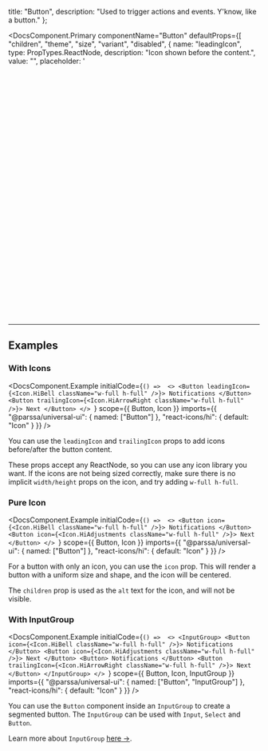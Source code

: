 
  title: "Button",
  description: "Used to trigger actions and events. Y'know, like a button."
};

<DocsComponent.Primary
  componentName="Button"
  defaultProps={[
    "children",
    "theme",
    "size",
    "variant",
    "disabled",
    {
      name: "leadingIcon",
      type: PropTypes.ReactNode,
      description: "Icon shown before the content.",
      value: "",
      placeholder: '<svg viewBox="0 0 15 15" fill="none" xmlns="http://www.w3.org/2000/svg">'
    },
    {
      name: "trailingIcon",
      type: PropTypes.ReactNode,
      description: "Icon shown after the content.",
      value: "",
      placeholder: '<svg viewBox="0 0 15 15" fill="none" xmlns="http://www.w3.org/2000/svg">'
    },
    {
      name: "icon",
      type: PropTypes.ReactNode,
      description:
        "Renders a uniformly shaped button with a centered icon. Children is used as alt-text",
      value: "",
      placeholder: '<svg viewBox="0 0 15 15" fill="none" xmlns="http://www.w3.org/2000/svg">'
    }
  ]}
  scope={{
    Button
  }}
  imports={{
    "@parssa/universal-ui": {
      named: ["Button"]
    }
  }}
/>

---

## Examples

### With Icons

<DocsComponent.Example
  initialCode={`() => 
      <>
        <Button
          leadingIcon={<Icon.HiBell className="w-full h-full" />}>
          Notifications
        </Button>
        <Button
          trailingIcon={<Icon.HiArrowRight className="w-full h-full" />}>
          Next
        </Button>
      </>
    `}
  scope={{
    Button,
    Icon
  }}
  imports={{
    "@parssa/universal-ui": {
      named: ["Button"]
    },
    "react-icons/hi": {
      default: "Icon"
    }
  }}
/>

You can use the `leadingIcon` and `trailingIcon` props to add icons before/after the button content.

These props accept any ReactNode, so you can use any icon library you want.
If the icons are not being sized correctly, make sure there is no implicit `width/height` props on the icon, and try adding `w-full h-full`.

### Pure Icon

<DocsComponent.Example
  initialCode={`() => 
      <>
        <Button
          icon={<Icon.HiBell className="w-full h-full" />}>
          Notifications
        </Button>
        <Button
          icon={<Icon.HiAdjustments className="w-full h-full" />}>
          Next
        </Button>
      </>
    `}
  scope={{
    Button,
    Icon
  }}
  imports={{
    "@parssa/universal-ui": {
      named: ["Button"]
    },
    "react-icons/hi": {
      default: "Icon"
    }
  }}
/>

For a button with only an icon, you can use the `icon` prop. This will render a button with a uniform size and shape, and the icon will be centered.

The `children` prop is used as the `alt` text for the icon, and will not be visible.

### With InputGroup

<DocsComponent.Example
  initialCode={`() => 
      <>
        <InputGroup>
          <Button
            icon={<Icon.HiBell className="w-full h-full" />}>
            Notifications
          </Button>
          <Button
            icon={<Icon.HiAdjustments className="w-full h-full" />}>
            Next
          </Button>
          <Button>
            Notifications
          </Button>
          <Button
            trailingIcon={<Icon.HiArrowRight className="w-full h-full" />}>
            Next
          </Button>
        </InputGroup>
      </>
    `}
  scope={{
    Button,
    Icon,
    InputGroup
  }}
  imports={{
    "@parssa/universal-ui": {
      named: ["Button", "InputGroup"]
    },
    "react-icons/hi": {
      default: "Icon"
    }
  }}
/>

You can use the `Button` component inside an `InputGroup` to create a segmented button. The `InputGroup` can be used with `Input`, `Select` and `Button`.

Learn more about `InputGroup` [here ->](/docs/components/inputs/input-group).

